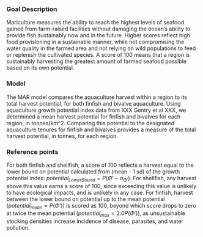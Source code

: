 ### Goal Description

Mariculture measures the ability to reach the highest levels of seafood gained from farm-raised facilities without damaging the ocean’s ability to provide fish sustainably now and in the future. Higher scores reflect high food provisioning in a sustainable manner, while not compromising the water quality in the farmed area and not relying on wild populations to feed or replenish the cultivated species. A score of 100 means that a region is sustainably harvesting the greatest amount of farmed seafood possible based on its own potential.

### Model

The MAR model compares the aquaculture harvest within a region to its total harvest potential, for both finfish and bivalve aquaculture.  Using aquaculture growth potential index data from XXX Gentry et al XXX, we determined a mean harvest potential for finfish and bivalves for each region, in tonnes/km^2.  Comparing this potential to the designated aquaculture tenures for finfish and bivalves provides a measure of the total harvest potential, in tonnes, for each region.

### Reference points 

For both finfish and shellfish, a score of 100 reflects a harvest equal to the lower bound on potential calculated from (mean - 1 sd) of the growth potential index: $potential_{LowerBound} = P(\Phi' - \sigma_{\Phi'})$.  For shellfish, any harvest above this value earns a score of 100, since exceeding this value is unlikely to have ecological impacts, and is unlikely in any case.  For finfish, harvest between the lower bound on potential up to the mean potential ($potential_{mean} = P(\Phi')$) is scored as 100, beyond which score drops to zero at twice the mean potential ($potential_{max} = 2.0P(\Phi')$), as unsustainable stocking densities increase incidence of disease, parasites, and water pollution.


